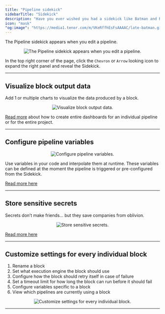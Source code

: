 ```yaml
---
title: "Pipeline sidekick"
sidebarTitle: "Sidekick"
description: "Have you ever wished you had a sidekick like Batman and Robin? Now you have one."
icon: "mask"
"og:image": "https://media1.tenor.com/m/VKeRffhEsFsAAAAC/late-batman.gif"
---
```


The Pipeline sidekick appears when you edit a pipeline.

<Frame>
    <p align="center">
        <img
            alt="The Pipeline sidekick appears when you edit a pipeline."
            src="https://github.com/mage-ai/assets/blob/main/dev-ux/sidekick/open-sidekick.gif?raw=true"
        />
    </p>
</Frame>

In the top right corner of the page, click the `Chevron` or `Arrow` looking icon to expand 
the right panel and reveal the Sidekick.

---

## Visualize block output data

Add 1 or multiple charts to visualize the data produced by a block.

<Frame>
    <p align="center">
        <img
            alt="Visualize block output data."
            src="https://github.com/mage-ai/assets/blob/main/dev-ux/sidekick/add-chart.gif?raw=true"
        />
    </p>
</Frame>

[Read more](/visualizations/dashboards) about how to create entire dashboards 
for an individual pipeline or for the entire project.

---

## Configure pipeline variables

<Frame>
    <p align="center">
        <img
            alt="Configure pipeline variables."
            src="https://github.com/mage-ai/assets/blob/main/dev-ux/sidekick/variables.png?raw=true"
        />
    </p>
</Frame>

Use variables in your code and interpolate them at runtime. 
These variables can be defined at the moment the pipeline is triggered or 
pre-configured from the Sidekick.

[Read more here](/getting-started/runtime-variable)

---

## Store sensitive secrets

Secrets don’t make friends... but they save companies from oblivion.

<Frame>
    <p align="center">
        <img
            alt="Store sensitive secrets."
            src="https://github.com/mage-ai/assets/blob/main/create-secrets.png?raw=True"
        />
    </p>
</Frame>

[Read more here](/development/variables/secrets)

---

## Customize settings for every individual block

1. Rename a block
1. Set what execution engine the block should use
1. Configure how the block should retry itself in case of failure
1. Set a timeout limit for how long the block can run before it should fail
1. Configure variables specific to a block
1. View which pipelines are currently using a block

<Frame>
    <p align="center">
        <img
            alt="Customize settings for every individual block."
            src="https://github.com/mage-ai/assets/blob/main/dev-ux/sidekick/block-settings.png?raw=true"
        />
    </p>
</Frame>

---
